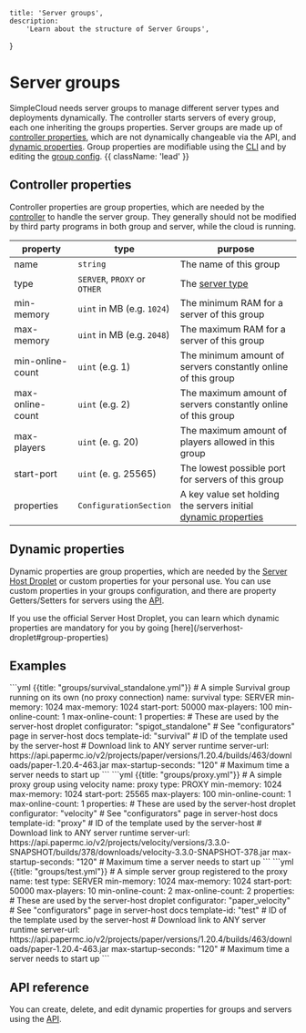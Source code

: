     title: 'Server groups',
    description:
        'Learn about the structure of Server Groups',
}

# Server groups
SimpleCloud needs server groups to manage different server types and deployments dynamically. The controller starts servers of every group, each one inheriting the groups properties.
Server groups are made up of [controller properties](#controller-properties), which are not dynamically changeable via the API, and [dynamic properties](#dynamic-properties).
Group properties are modifiable using the [CLI](/cli#server-group) and by editing the [group config](/structure). {{ className: 'lead' }}

## Controller properties
Controller properties are group properties, which are needed by the [controller](/controller) to handle the server group.
They generally should not be modified by third party programs in both group and server, while the cloud is running.

| property         | type                         | purpose                                                                               |
|------------------|------------------------------|---------------------------------------------------------------------------------------|
| name             | `string`                     | The name of this group                                                                |
| type             | `SERVER`, `PROXY` or `OTHER` | The [server type](/server#type)                                                       |
| min-memory       | `uint` in MB (e.g. `1024`)   | The minimum RAM for a server of this group                                            |
| max-memory       | `uint` in MB (e.g. `2048`)   | The maximum RAM for a server of this group                                            |
| min-online-count | `uint` (e.g. 1)              | The minimum amount of servers constantly online of this group                         |
| max-online-count | `uint` (e.g. 2)              | The maximum amount of servers constantly online of this group                         |
| max-players      | `uint` (e. g. 20)            | The maximum amount of players allowed in this group                                   |
| start-port       | `uint` (e. g. 25565)         | The lowest possible port for servers of this group                                    |
| properties       | `ConfigurationSection`       | A key value set holding the servers initial [dynamic properties](#dynamic-properties) |

## Dynamic properties
Dynamic properties are group properties, which are needed by the [Server Host Droplet](/serverhost-droplet) or custom properties for your personal use. You can use
custom properties in your groups configuration, and there are property Getters/Setters for servers using the [API](/api).

<Note>
    If you use the official Server Host Droplet, you can learn which dynamic properties are mandatory for you by going
    [here](/serverhost-droplet#group-properties)
</Note>

## Examples
<CodeGroup>
    ```yml {{title: "groups/survival_standalone.yml"}}
    # A simple Survival group running on its own (no proxy connection)
    name: survival
    type: SERVER
    min-memory: 1024
    max-memory: 1024
    start-port: 50000
    max-players: 100
    min-online-count: 1
    max-online-count: 1
    properties:
    # These are used by the server-host droplet
    configurator: "spigot_standalone" # See "configurators" page in server-host docs
    template-id: "survival" # ID of the template used by the server-host
    # Download link to ANY server runtime
    server-url: https://api.papermc.io/v2/projects/paper/versions/1.20.4/builds/463/downloads/paper-1.20.4-463.jar
    max-startup-seconds: "120" # Maximum time a server needs to start up
    ```
    ```yml {{title: "groups/proxy.yml"}}
    # A simple proxy group using velocity
    name: proxy
    type: PROXY
    min-memory: 1024
    max-memory: 1024
    start-port: 25565
    max-players: 100
    min-online-count: 1
    max-online-count: 1
    properties:
    # These are used by the server-host droplet
    configurator: "velocity" # See "configurators" page in server-host docs
    template-id: "proxy" # ID of the template used by the server-host
    # Download link to ANY server runtime
    server-url:
    https://api.papermc.io/v2/projects/velocity/versions/3.3.0-SNAPSHOT/builds/378/downloads/velocity-3.3.0-SNAPSHOT-378.jar
    max-startup-seconds: "120" # Maximum time a server needs to start up
    ```
    ```yml {{title: "groups/test.yml"}}
    # A simple server group registered to the proxy
    name: test
    type: SERVER
    min-memory: 1024
    max-memory: 1024
    start-port: 50000
    max-players: 10
    min-online-count: 2
    max-online-count: 2
    properties:
    # These are used by the server-host droplet
    configurator: "paper_velocity" # See "configurators" page in server-host docs
    template-id: "test" # ID of the template used by the server-host
    # Download link to ANY server runtime
    server-url: https://api.papermc.io/v2/projects/paper/versions/1.20.4/builds/463/downloads/paper-1.20.4-463.jar
    max-startup-seconds: "120" # Maximum time a server needs to start up
    ```
</CodeGroup>

## API reference
You can create, delete, and edit dynamic properties for groups and servers using the [API](/api#server-group).